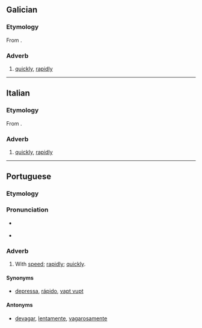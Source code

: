 {{also|rápidamente|ràpidamente}}
==Galician==

===Etymology===
From {{suffix|rápido|mente|lang=gl}}.

===Adverb===
{{gl-adv}}

# [[quickly]], [[rapidly]]

----

==Italian==

===Etymology===
From {{suffix|rapido|mente|lang=it}}.

===Adverb===
{{it-adv}}

# [[quickly]], [[rapidly]]

----

==Portuguese==

===Etymology===
{{pt-etym-mente|rápido|rápida}}

===Pronunciation===
* {{a|PT}} {{IPA|/ʁa.pi.ðɐ.ˈmẽ.tɨ/|lang=pt}}
* {{hyphenation|ra|pi|da|men|te|lang=pt}}

===Adverb===
{{pt-adv|sup=rapidissimamente}}

# With [[speed]]; [[rapidly]]; [[quickly]].

====Synonyms====
* [[depressa]], [[rápido]], [[vapt vupt]]

====Antonyms====
* [[devagar]], [[lentamente]], [[vagarosamente]]